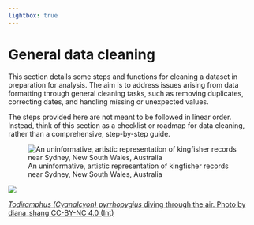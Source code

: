```yaml
---
lightbox: true
---
```


# General data cleaning

This section details some steps and functions for cleaning a dataset in preparation for analysis. The aim is to address issues arising from data formatting through general cleaning tasks, such as removing duplicates, correcting dates, and handling missing or unexpected values.

The steps provided here are not meant to be followed in linear order. Instead, think of this section as a checklist or roadmap for data cleaning, rather than a comprehensive, step-by-step guide.

![An uninformative, artistic representation of kingfisher records near Sydney, New South Wales, Australia](../images/map_kingfishers.png)

::: aside

<img src="https://ala-images.s3.ap-southeast-2.amazonaws.com/store/e/b/3/c/a83dce83-614d-4630-9fff-07dde027c3be/original" class="rounded"/></img>

::: figure-caption
[*Todiramphus (Cyanalcyon) pyrrhopygius* diving through the air. Photo by diana_shang CC-BY-NC 4.0
(Int)](https://biocache.ala.org.au/occurrences/6aa0e692-4adf-4066-b260-3b010858278a)
:::
:::


